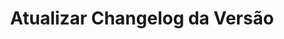 ---
title: "Atualizar Changelog da Versão"
api: "PUT https://regis.app.byefive.com.br/rest/applications-version/{id}"
description: "Atualiza o changelog de uma versão"
---